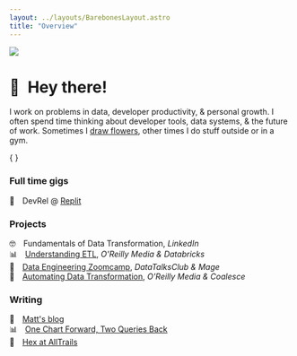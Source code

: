 ```yaml
---
layout: ../layouts/BarebonesLayout.astro
title: "Overview"
---
```



<a href="/"><img class="rounded-full w-40" src="assets/headshot.jpg"  /></a>

# 👋 Hey there!

I work on problems in data, developer productivity, & personal growth. I often spend time thinking about developer tools, data systems, & the future of work. Sometimes I [draw flowers](/art), other times I do stuff outside or in a gym.

{ <CtaButton text="Follow along 💜" href="https://x.com/mattppal" /> }


### Full time gigs

👾&emsp;DevRel @ [Replit](https://repl.it/@replit-matt)

### Projects

🤓&emsp;Fundamentals of Data Transformation, _LinkedIn_ \
📊&emsp;<a href="/assets/Understanding_ETL_DB.pdf" target="_blank">Understanding ETL</a>, _O'Reilly Media & Databricks_ \
🎻&emsp;[Data Engineering Zoomcamp](https://github.com/DataTalksClub/data-engineering-zoomcamp/tree/main/02-workflow-orchestration), _DataTalksClub & Mage_ \
🤖&emsp;<a href="/assets/OReilly-AutomateDataTransformations.pdf" target="_blank">Automating Data Transformation</a>, _O'Reilly Media & Coalesce_

### Writing

📰&emsp;[Matt's blog](https://blog.mattpalmer.io) \
📊&emsp;[One Chart Forward, Two Queries Back](https://hex.tech/blog/iterating-in-analytics/) \
🥾&emsp;[Hex at AllTrails](https://hex.tech/blog/hex-at-alltrails/)
